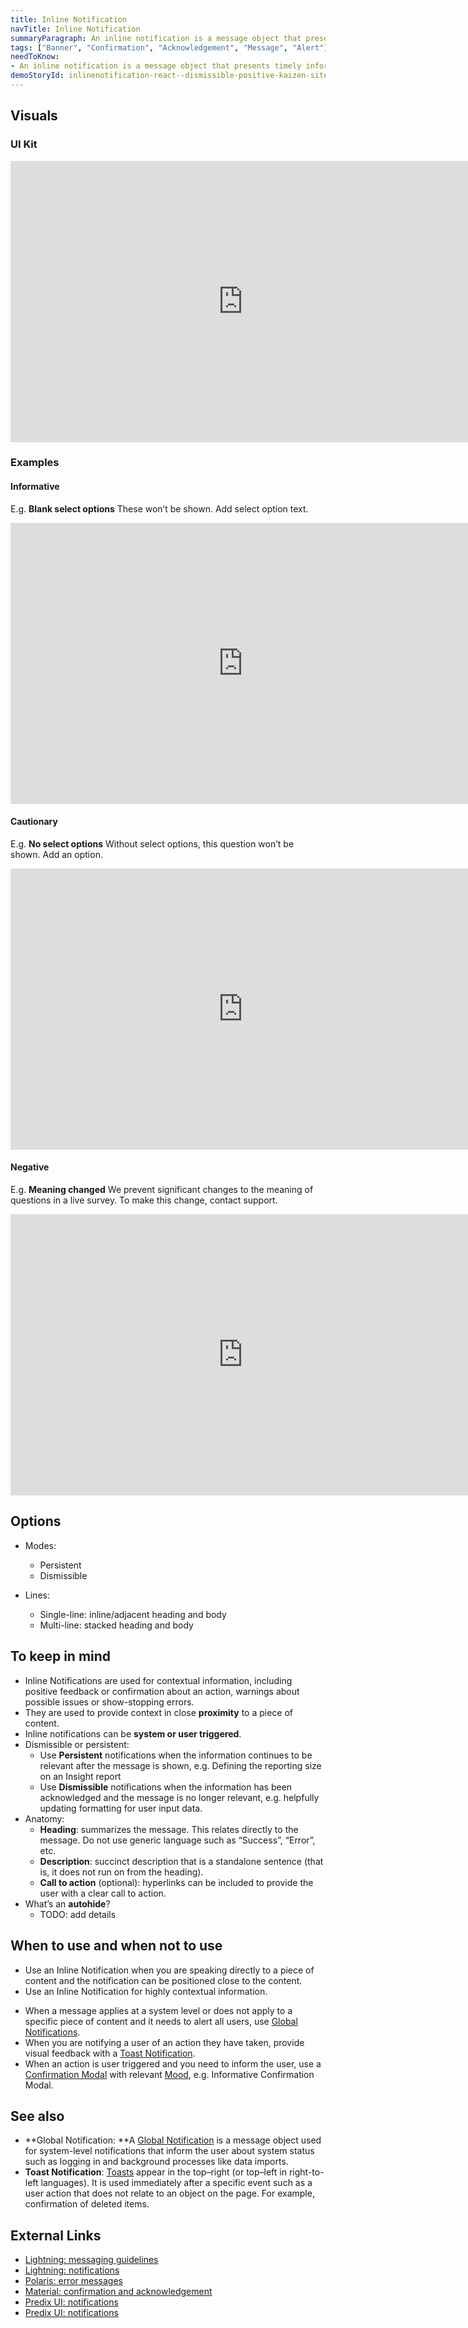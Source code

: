 ```yaml
---
title: Inline Notification
navTitle: Inline Notification
summaryParagraph: An inline notification is a message object that presents timely information within content areas as close as possible to the thing that it’s about. 
tags: ["Banner", "Confirmation", "Acknowledgement", "Message", "Alert"]
needToKnow: 
- An inline notification is a message object that presents timely information within content areas as close as possible to the thing that it’s about.
demoStoryId: inlinenotification-react--dismissible-positive-kaizen-site-demo
---
```



## Visuals

### UI Kit

<iframe style="border: none;" width="744" height="450" src="https://www.figma.com/embed?embed_host=share&url=https%3A%2F%2Fwww.figma.com%2Ffile%2Fe3TyAOZKfLg9cA01Iy1Mgm%2FKaizen-Site-embed%3Fnode-id%3D205%253A13229" allowfullscreen></iframe>

### Examples

#### Informative

E.g. **Blank select options** These won’t be shown. Add select option text.

<iframe style="border: none;" width="744" height="450" src="https://www.figma.com/embed?embed_host=share&url=https%3A%2F%2Fwww.figma.com%2Ffile%2Fe3TyAOZKfLg9cA01Iy1Mgm%2FKaizen-Site-embed%3Fnode-id%3D1387%253A34" allowfullscreen></iframe>

#### Cautionary

E.g. **No select options** Without select options, this question won’t be shown. Add an option.

<iframe style="border: none;" width="744" height="450" src="https://www.figma.com/embed?embed_host=share&url=https%3A%2F%2Fwww.figma.com%2Ffile%2Fe3TyAOZKfLg9cA01Iy1Mgm%2FKaizen-Site-embed%3Fnode-id%3D1387%253A39" allowfullscreen></iframe>

#### Negative

E.g. **Meaning changed** We prevent significant changes to the meaning of questions in a live survey. To make this change, contact support.

<iframe style="border: none;" width="744" height="450" src="https://www.figma.com/embed?embed_host=share&url=https%3A%2F%2Fwww.figma.com%2Ffile%2Fe3TyAOZKfLg9cA01Iy1Mgm%2FKaizen-Site-embed%3Fnode-id%3D1387%253A24" allowfullscreen></iframe>

## Options

*   Modes:
    *   Persistent
    *   Dismissible

*   Lines:
    *   Single-line: inline/adjacent heading and body
    *   Multi-line: stacked heading and body

## To keep in mind

*   Inline Notifications are used for contextual information, including positive feedback or confirmation about an action, warnings about possible issues or show-stopping errors.
*   They are used to provide context in close **proximity** to a piece of content.
*   Inline notifications can be **system or user triggered**.
*   Dismissible or persistent:
    *   Use **Persistent** notifications when the information continues to be relevant after the message is shown, e.g. Defining the reporting size on an Insight report
    *   Use **Dismissible** notifications when the information has been acknowledged and the message is no longer relevant, e.g. helpfully updating formatting for user input data.
*   Anatomy:
    *   **Heading**: summarizes the message. This relates directly to the message. Do not use generic language such as “Success”, “Error”, etc.
    *   **Description**: succinct description that is a standalone sentence (that is, it does not run on from the heading).
    *   **Call to action** (optional): hyperlinks can be included to provide the user with a clear call to action.
*   What’s an **autohide**?
    *   TODO: add details

## When to use and when not to use

<DosAndDonts>
<Do>

*   Use an Inline Notification when you are speaking directly to a piece of content and the notification can be positioned close to the content.
*   Use an Inline Notification for highly contextual information.

</Do>
<Dont>

*   When a message applies at a system level or does not apply to a specific piece of content and it needs to alert all users, use [Global Notifications](/components/global-notification).
*   When you are notifying a user of an action they have taken, provide visual feedback with a [Toast Notification](/components/toast-notification).
*   When an action is user triggered and you need to inform the user, use a [Confirmation Modal](/components/modal) with relevant [Mood](/guidelines/mood), e.g. Informative Confirmation Modal.

</Dont>
</DosAndDonts>

## See also

*   **Global Notification: **A [Global Notification](/components/global-notification) is a message object used for system-level notifications that inform the user about system status such as logging in and background processes like data imports.
*   **Toast Notification**: [Toasts](/components/toast-notification) appear in the top–right (or top–left in right-to-left languages). It is used immediately after a specific event such as a user action that does not relate to an object on the page. For example, confirmation of deleted items.

## External Links

- [Lightning: messaging guidelines](https://www.lightningdesignsystem.com/guidelines/messaging/components/notifications/#site-main-content)
- [Lightning: notifications](https://www.lightningdesignsystem.com/components/notifications/#site-main-content)
- [Polaris: error messages](https://polaris.shopify.com/patterns-and-guides/error-messages#section-home-notifications)
- [Material: confirmation and acknowledgement](https://material.io/design/communication/confirmation-acknowledgement.html#usage)
- [Predix UI: notifications](https://www.predix-ui.com/#/design/communication/notifications)
- [Predix UI: notifications](https://www.predix-ui.com/#/elements/px-notification)

